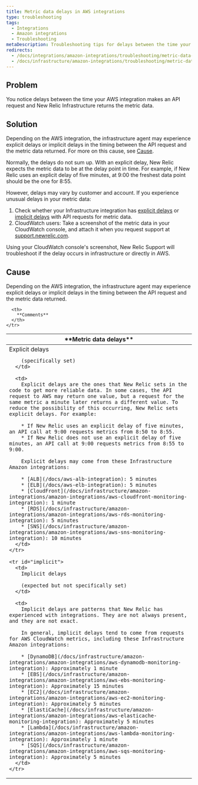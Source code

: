 ```yaml
---
title: Metric data delays in AWS integrations
type: troubleshooting
tags:
  - Integrations
  - Amazon integrations
  - Troubleshooting
metaDescription: Troubleshooting tips for delays between the time your AWS integration makes an API request and New Relic Infrastructure returns the metric data.
redirects:
  - /docs/integrations/amazon-integrations/troubleshooting/metric-data-delays-amazon-aws-integrations
  - /docs/infrastructure/amazon-integrations/troubleshooting/metric-data-delays-amazon-aws-integrations-0
---
```


## Problem

You notice delays between the time your AWS integration makes an API request and New Relic Infrastructure returns the metric data.

## Solution

Depending on the AWS integration, the infrastructure agent may experience explicit delays or implicit delays in the timing between the API request and the metric data returned. For more on this cause, see [Cause](#cause).

Normally, the delays do not sum up. With an explicit delay, New Relic expects the metric data to be at the delay point in time. For example, if New Relic uses an explicit delay of five minutes, at 9:00 the freshest data point should be the one for 8:55.

However, delays may vary by customer and account. If you experience unusual delays in your metric data:

1. Check whether your Infrastructure integration has [explicit delays](#explicit) or [implicit delays](#implicit) with API requests for metric data.
2. CloudWatch users: Take a screenshot of the metric data in your CloudWatch console, and attach it when you request support at [support.newrelic.com](https://support.newrelic.com/).

Using your CloudWatch console's screenshot, New Relic Support will troubleshoot if the delay occurs in infrastructure or directly in AWS.

## Cause

Depending on the AWS integration, the infrastructure agent may experience explicit delays or implicit delays in the timing between the API request and the metric data returned.

<table>
  <thead>
    <tr>
      <th style={{ width: "200px" }}>
        **Metric data delays**
      </th>

      <th>
        **Comments**
      </th>
    </tr>
  </thead>

  <tbody>
    <tr id="explicit">
      <td>
        Explicit delays

        (specifically set)
      </td>

      <td>
        Explicit delays are the ones that New Relic sets in the code to get more reliable data. In some cases, the API request to AWS may return one value, but a request for the same metric a minute later returns a different value. To reduce the possibility of this occurring, New Relic sets explicit delays. For example:

        * If New Relic uses an explicit delay of five minutes, an API call at 9:00 requests metrics from 8:50 to 8:55.
        * If New Relic does not use an explicit delay of five minutes, an API call at 9:00 requests metrics from 8:55 to 9:00.

        Explicit delays may come from these Infrastructure Amazon integrations:

        * [ALB](/docs/aws-alb-integration): 5 minutes
        * [ELB](/docs/aws-elb-integration): 5 minutes
        * [CloudFront](/docs/infrastructure/amazon-integrations/amazon-integrations/aws-cloudfront-monitoring-integration): 1 minute
        * [RDS](/docs/infrastructure/amazon-integrations/amazon-integrations/aws-rds-monitoring-integration): 5 minutes
        * [SNS](/docs/infrastructure/amazon-integrations/amazon-integrations/aws-sns-monitoring-integration): 10 minutes
      </td>
    </tr>

    <tr id="implicit">
      <td>
        Implicit delays

        (expected but not specifically set)
      </td>

      <td>
        Implicit delays are patterns that New Relic has experienced with integrations. They are not always present, and they are not exact.

        In general, implicit delays tend to come from requests for AWS CloudWatch metrics, including these Infrastructure Amazon integrations:

        * [DynamoDB](/docs/infrastructure/amazon-integrations/amazon-integrations/aws-dynamodb-monitoring-integration): Approximately 1 minute
        * [EBS](/docs/infrastructure/amazon-integrations/amazon-integrations/aws-ebs-monitoring-integration): Approximately 15 minutes
        * [EC2](/docs/infrastructure/amazon-integrations/amazon-integrations/aws-ec2-monitoring-integration): Approximately 5 minutes
        * [ElastiCache](/docs/infrastructure/amazon-integrations/amazon-integrations/aws-elasticache-monitoring-integration): Approximately 5 minutes
        * [Lambda](/docs/infrastructure/amazon-integrations/amazon-integrations/aws-lambda-monitoring-integration): Approximately 1 minute
        * [SQS](/docs/infrastructure/amazon-integrations/amazon-integrations/aws-sqs-monitoring-integration): Approximately 5 minutes
      </td>
    </tr>
  </tbody>
</table>
